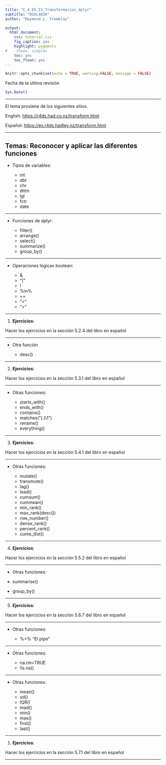 ```yaml
---
title: "C_4_E5_I3_Transformacion_dplyr"
subtitle: "BIOL4026"
author: "Raymond L. Tremblay"

output:
  html_document:
    css: tutorial.css
    fig_caption: yes
    highlight: pygments
#    theme: simplex
    toc: yes
    toc_float: yes
---
```


```r
knitr::opts_chunk$set(echo = TRUE, warning=FALSE, message = FALSE)
```

```{=html}
<style>
.list-group-item.active, .list-group-item.active:focus, .list-group-item.active:hover {
    background-color: #11c1d9;
}
</style>
```


Fecha de la ultima revisión
```r

Sys.Date()
```

***


El tema proviene de los siguientes sitios.

English:
 <https://r4ds.had.co.nz/transform.html>
 
Español:
 <https://es.r4ds.hadley.nz/transform.html>
 
 
***


## Temas: Reconocer y aplicar las diferentes funciones

- Tipos de variables:
  
    - int
    - dbl
    - chr
    - dttm
    - lgl
    - fctr
    - date
 
 *** 
- Funciones de dplyr:
  
   - filter()
   - arrange()
   - select()
   - summarize()
   - group_by()
   
***  
- Operaciones lógicas boolean:
  
   - &
   - "|"
   - !
   - %in%
   - ==
   - "<"
   - ">"
   
 
***

1. **Ejercicios**:

 Hacer los ejercicios en la sección 5.2.4 del libro en español
 
 
   

***

- Otra función

  - desc()
   

***

2. **Ejercicios**:

Hacer los ejercicios en la sección 5.3.1 del libro en español

***

- Otras funciones:

  - starts_with()
  - ends_with()
  - contains()
  - matches("(.)\\1")
  - rename()
  - everything()
 
 
***

3.  **Ejercicios**:

Hacer los ejercicios en la sección 5.4.1 del libro en español

***

- Otras funciones:
 
  - mutate()
  - transmute()
  - lag()
  - lead()
  - cumsum()
  - cummean()
  - min_rank()
  - max_rank(desc())
  - row_number()
  - dense_rank()
  - percent_rank()
  - cume_dist()
  
  
***

4.  **Ejercicios**:

Hacer los ejercicios en la sección 5.5.2 del libro en español

***

- Otras funciones:

 - summarise()
 - group_by()
 

***

5.  **Ejercicios**:

Hacer los ejercicios en la sección 5.6.7 del libro en español

***

- Otras funciones:

  - %>%  "El pipe"
 

***

- Otras funciones:
 
  - na.rm=TRUE
  - !is.na()
 

***

- Otras funciones:

  - mean()
  - sd()
  - IQR()
  - mad()
  - min()
  - max()
  - first()
  - last()
  
  
***

1.  **Ejercicios**:


Hacer los ejercicios en la sección 5.7.1 del libro en español

***
 
 
 
 
   

    